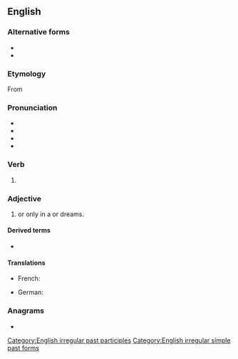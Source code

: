 ==English==

===Alternative forms===
* {{l|en|dreamed}}
* {{l|en|drempt}}

===Etymology===
From {{suffix|en|dream|t}}

===Pronunciation===
* {{IPA|en|/ˈdɹɛmt/}}
* {{audio|en|en-us-dreamt.ogg|Audio (US)}}
* {{audio|en|EN-AU ck1 dreamt.ogg|Audio (AU)}}
* {{rhymes|en|ɛmt|s=1}}

===Verb===
{{head|en|verb form}}

# {{lb|en|British|New England|AAVE|Ireland|Australia|New Zealand|alternative in|_|Canada}} {{en-past of|dream}}

===Adjective===
{{en-adj|-}}

# {{l|en|imagined|Imagined}} or only {{l|en|extant}} in a {{l|en|dream}} or dreams.

====Derived terms====
{{top3}}
* {{l|en|undreamt}}
{{bottom}}

====Translations====
{{trans-top|imagined or only extant in a dream}}
* French: {{t+|fr|rêvé|m}}
{{trans-mid}}
* German: {{t+|de|geträumt}}
{{trans-bottom}}

===Anagrams===
* {{anagrams|en|a=ademrt|dermat-|marted}}

[[Category:English irregular past participles]]
[[Category:English irregular simple past forms]]